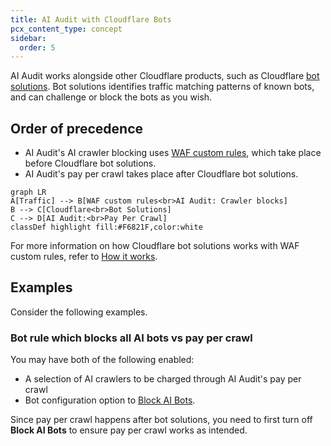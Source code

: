 ```yaml
---
title: AI Audit with Cloudflare Bots
pcx_content_type: concept
sidebar:
  order: 5
---
```



AI Audit works alongside other Cloudflare products, such as Cloudflare [bot solutions](/bots/). Bot solutions identifies traffic matching patterns of known bots, and can challenge or block the bots as you wish.

## Order of precedence

- AI Audit's AI crawler blocking uses [WAF custom rules](/waf/custom-rules/), which take place before Cloudflare bot solutions.
- AI Audit's pay per crawl takes place after Cloudflare bot solutions.

```mermaid
graph LR
A[Traffic] --> B[WAF custom rules<br>AI Audit: Crawler blocks]
B --> C[Cloudflare<br>Bot Solutions]
C --> D[AI Audit:<br>Pay Per Crawl]
classDef highlight fill:#F6821F,color:white
```

For more information on how Cloudflare bot solutions works with WAF custom rules, refer to [How it works](/bots/concepts/bot/#how-it-works).

## Examples

Consider the following examples.

### Bot rule which blocks all AI bots vs pay per crawl

You may have both of the following enabled:

- A selection of AI crawlers to be charged through AI Audit's pay per crawl
- Bot configuration option to [Block AI Bots](/bots/get-started/bot-fight-mode/#block-ai-bots).

Since pay per crawl happens after bot solutions, you need to first turn off **Block AI Bots** to ensure pay per crawl works as intended.